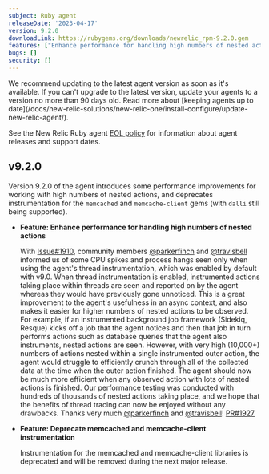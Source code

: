 ```yaml
---
subject: Ruby agent
releaseDate: '2023-04-17'
version: 9.2.0
downloadLink: https://rubygems.org/downloads/newrelic_rpm-9.2.0.gem
features: ["Enhance performance for handling high numbers of nested actions", "Deprecate memcached and memcache-client instrumentation"]
bugs: []
security: []
---
```


<Callout variant="important">
  We recommend updating to the latest agent version as soon as it's available. If you can't upgrade to the latest version, update your agents to a version no more than 90 days old. Read more about [keeping agents up to date](/docs/new-relic-solutions/new-relic-one/install-configure/update-new-relic-agent/).

  See the New Relic Ruby agent [EOL policy](https://docs.newrelic.com/docs/apm/agents/ruby-agent/getting-started/ruby-agent-eol-policy/) for information about agent releases and support dates.
</Callout>

## v9.2.0

  Version 9.2.0 of the agent introduces some performance improvements for working with high numbers of nested actions, and deprecates instrumentation for the `memcached` and `memcache-client` gems (with `dalli` still being supported).

- **Feature: Enhance performance for handling high numbers of nested actions**

  With [Issue#1910](https://github.com/newrelic/newrelic-ruby-agent/issues/1910), community members [@parkerfinch](https://github.com/parkerfinch) and [@travisbell](https://github.com/travisbell) informed us of some CPU spikes and process hangs seen only when using the agent's thread instrumentation, which was enabled by default with v9.0. When thread instrumentation is enabled, instrumented actions taking place within threads are seen and reported on by the agent whereas they would have previously gone unnoticed. This is a great improvement to the agent's usefulness in an async context, and also makes it easier for higher numbers of nested actions to be observed. 
  For example, if an instrumented background job framework (Sidekiq, Resque) kicks off a job that the agent notices and then that job in turn performs actions such as database queries that the agent also instruments, nested actions are seen. However, with very high (10,000+) numbers of actions nested within a single instrumented outer action, the agent would struggle to efficiently crunch through all of the collected data at the time when the outer action finished. 
  The agent should now be much more efficient when any observed action with lots of nested actions is finished. Our performance testing was conducted with hundreds of thousands of nested actions taking place, and we hope that the benefits of thread tracing can now be enjoyed without any drawbacks. Thanks very much [@parkerfinch](https://github.com/parkerfinch) and [@travisbell](https://github.com/travisbell)! [PR#1927](https://github.com/newrelic/newrelic-ruby-agent/pull/1927)

- **Feature: Deprecate memcached and memcache-client instrumentation**

  Instrumentation for the memcached and memcache-client libraries is deprecated and will be removed during the next major release.


